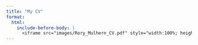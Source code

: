 ```yaml
---
title: "My CV"
format:
  html:
    include-before-body: |
      <iframe src="images/Rory_Mulhern_CV.pdf" style="width:100%; height:1000px; border:none;"></iframe>
---
```

